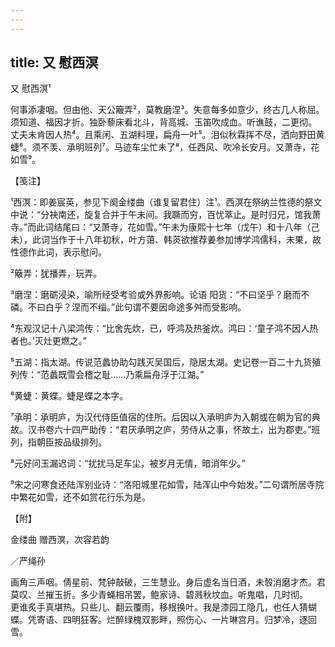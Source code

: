 ```yaml
---
---
---
```

title: 又 慰西溟
---



又 慰西溟¹





何事添凄咽。但由他、天公簸弄²，莫教磨涅³。失意每多如意少，终古几人称屈。须知道、福因才折。独卧藜床看北斗，背高城、玉笛吹成血。听谯鼓，二更彻。　　丈夫未肯因人热⁴。且乘闲、五湖料理，扁舟一叶⁵。泪似秋霖挥不尽，洒向野田黄蜨⁶。须不羡、承明班列⁷。马迹车尘忙未了⁸，任西风、吹冷长安月。又萧寺，花如雪⁹。





【笺注】


¹西溟：即姜宸英，参见下阕金缕曲（谁复留君住）注¹。西溟在祭纳兰性德的祭文中说：“分袂南还，旋复合并于午未间。我蹶而穷，百忧萃止。是时归兄，馆我萧寺。”而此词结尾曰：“又萧寺，花如雪。”午未为康熙十七年（戊午）和十八年（己未），此词当作于十八年初秋，叶方蔼、韩菼欲推荐姜参加博学鸿儒科，未果，故性德作此词，表示慰问。

²簸弄：犹播弄，玩弄。

³磨涅：磨砺浸染，喻所经受考验或外界影响。论语 阳货：“不曰坚乎？磨而不磷。不曰白乎？涅而不缁。”此句谓不要因命途多舛而受影响。

⁴东观汉记十八梁鸿传：“比舍先炊，已，呼鸿及热釜炊。鸿曰：‘童子鸿不因人热者也。’灭灶更燃之。”

⁵五湖：指太湖。传说范蠡协助勾践灭吴国后，隐居太湖。史记卷一百二十九货殖列传：“范蠡既雪会稽之耻……乃乘扁舟浮于江湖。”

⁶黄蜨：黄蝶。蜨是蝶之本字。

⁷承明：承明庐，为汉代侍臣值宿的住所。后因以入承明庐为入朝或在朝为官的典故。汉书卷六十四严助传：“君厌承明之庐，劳侍从之事，怀故土，出为郡吏。”班列，指朝臣按品级排列。

⁸元好问玉漏迟词：“扰扰马足车尘，被岁月无情，暗消年少。”

⁹宋之问寒食还陆浑别业诗：“洛阳城里花如雪，陆浑山中今始发。”二句谓所居寺院中繁花如雪，还不如赏花行乐为是。





【附】


金缕曲 赠西溟，次容若韵


／严绳孙

画角三声咽。倩星前、梵钟敲破，三生慧业。身后虚名当日酒，未彀消磨才杰。君莫叹、兰摧玉折。多少青蝇相吊罢，鲍家诗、碧溅秋坟血。听鬼唱，几时彻。　　更谁炙手真堪热。只些儿、翻云覆雨，移根换叶。我是漆园工隐几，也任人猜蝴蝶。凭寄语、四明狂客。烂醉绿槐双影畔，照伤心、一片琳宫月。归梦冷，逐回雪。